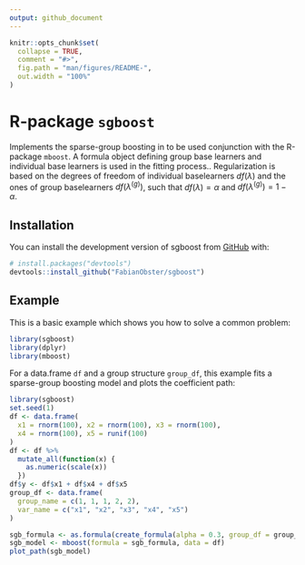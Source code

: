 ```yaml
---
output: github_document
---
```


<!-- README.md is generated from README.Rmd. Please edit that file -->

```r
knitr::opts_chunk$set(
  collapse = TRUE,
  comment = "#>",
  fig.path = "man/figures/README-",
  out.width = "100%"
)
```


<!-- badges: start -->
<!-- badges: end -->

# R-package `sgboost`

Implements the sparse-group boosting in to be used conjunction with the R-package `mboost`.
A formula object defining group base learners and individual
base learners is used in the fitting process.. Regularization is
based on the degrees of freedom of individual baselearners
$df(\lambda)$ and the ones of group baselearners $df(\lambda^{(g)})$,
such that $df(\lambda) = \alpha$ and $df(\lambda^{(g)}) = 1- \alpha$.


## Installation

You can install the development version of sgboost from [GitHub](https://github.com/) with:

``` r
# install.packages("devtools")
devtools::install_github("FabianObster/sgboost")
```

## Example

This is a basic example which shows you how to solve a common problem:

```r
library(sgboost)
library(dplyr)
library(mboost)
```

For a data.frame `df` and a group structure `group_df`, this example fits a 
sparse-group boosting model and plots the coefficient path:

```r
library(sgboost)
set.seed(1)
df <- data.frame(
  x1 = rnorm(100), x2 = rnorm(100), x3 = rnorm(100),
  x4 = rnorm(100), x5 = runif(100)
)
df <- df %>%
  mutate_all(function(x) {
    as.numeric(scale(x))
  })
df$y <- df$x1 + df$x4 + df$x5
group_df <- data.frame(
  group_name = c(1, 1, 1, 2, 2),
  var_name = c("x1", "x2", "x3", "x4", "x5")
)

sgb_formula <- as.formula(create_formula(alpha = 0.3, group_df = group_df))
sgb_model <- mboost(formula = sgb_formula, data = df)
plot_path(sgb_model)
```


